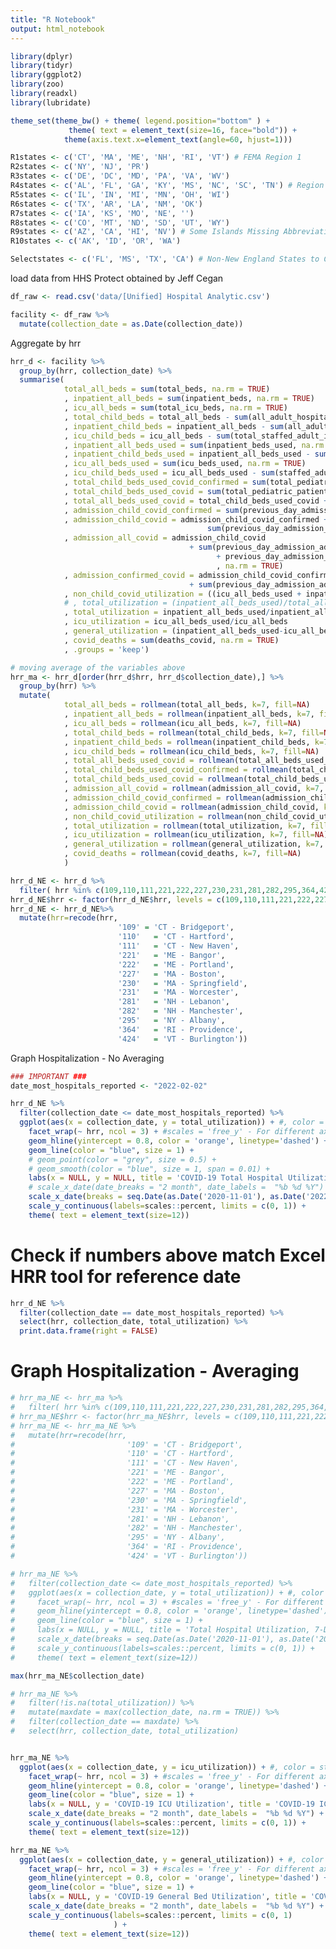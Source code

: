 ```yaml
---
title: "R Notebook"
output: html_notebook
---
```


```r
library(dplyr)
library(tidyr)
library(ggplot2)
library(zoo)
library(readxl)
library(lubridate)

theme_set(theme_bw() + theme( legend.position="bottom" ) +
             theme( text = element_text(size=16, face="bold")) +
            theme(axis.text.x=element_text(angle=60, hjust=1)))

R1states <- c('CT', 'MA', 'ME', 'NH', 'RI', 'VT') # FEMA Region 1
R2states <- c('NY', 'NJ', 'PR')
R3states <- c('DE', 'DC', 'MD', 'PA', 'VA', 'WV')
R4states <- c('AL', 'FL', 'GA', 'KY', 'MS', 'NC', 'SC', 'TN') # Region 4
R5states <- c('IL', 'IN', 'MI', 'MN', 'OH', 'WI')
R6states <- c('TX', 'AR', 'LA', 'NM', 'OK')
R7states <- c('IA', 'KS', 'MO', 'NE', '')
R8states <- c('CO', 'MT', 'ND', 'SD', 'UT', 'WY')
R9states <- c('AZ', 'CA', 'HI', 'NV') # Some Islands Missing Abbreviations
R10states <- c('AK', 'ID', 'OR', 'WA')

Selectstates <- c('FL', 'MS', 'TX', 'CA') # Non-New England States to Compare
```

load data from HHS Protect obtained by Jeff Cegan
```r
df_raw <- read.csv('data/[Unified] Hospital Analytic.csv') 
```

```r
facility <- df_raw %>%
  mutate(collection_date = as.Date(collection_date))
```


Aggregate by hrr
```r
hrr_d <- facility %>%
  group_by(hrr, collection_date) %>%
  summarise(
            total_all_beds = sum(total_beds, na.rm = TRUE)
            , inpatient_all_beds = sum(inpatient_beds, na.rm = TRUE)
            , icu_all_beds = sum(total_icu_beds, na.rm = TRUE)
            , total_child_beds = total_all_beds - sum(all_adult_hospital_beds, na.rm = TRUE)
            , inpatient_child_beds = inpatient_all_beds - sum(all_adult_hospital_inpatient_beds, na.rm = TRUE)
            , icu_child_beds = icu_all_beds - sum(total_staffed_adult_icu_beds, na.rm = TRUE)
            , inpatient_all_beds_used = sum(inpatient_beds_used, na.rm = TRUE)
            , inpatient_child_beds_used = inpatient_all_beds_used - sum(all_adult_hospital_inpatient_bed_occupied, na.rm = TRUE)
            , icu_all_beds_used = sum(icu_beds_used, na.rm = TRUE)
            , icu_child_beds_used = icu_all_beds_used - sum(staffed_adult_icu_bed_occupancy, na.rm = TRUE)
            , total_child_beds_used_covid_confirmed = sum(total_pediatric_patients_hospitalized_confirmed_covid, na.rm = TRUE)
            , total_child_beds_used_covid = sum(total_pediatric_patients_hospitalized_confirmed_and_suspected_covid, na.rm = TRUE)
            , total_all_beds_used_covid = total_child_beds_used_covid + sum(total_adult_patients_hospitalized_confirmed_and_suspected_covid, na.rm = TRUE)
            , admission_child_covid_confirmed = sum(previous_day_admission_pediatric_covid_confirmed, na.rm = TRUE)
            , admission_child_covid = admission_child_covid_confirmed +
                                            sum(previous_day_admission_pediatric_covid_suspected, na.rm = TRUE)
            , admission_all_covid = admission_child_covid 
                                        + sum(previous_day_admission_adult_covid_suspected 
                                              + previous_day_admission_adult_covid_confirmed
                                              , na.rm = TRUE)
            , admission_confirmed_covid = admission_child_covid_confirmed 
                                        + sum(previous_day_admission_adult_covid_confirmed, na.rm = TRUE)
            , non_child_covid_utilization = ((icu_all_beds_used + inpatient_all_beds_used) - total_child_beds_used_covid)/total_all_beds
            # , total_utilization = (inpatient_all_beds_used)/total_all_beds
            , total_utilization = inpatient_all_beds_used/inpatient_all_beds
            , icu_utilization = icu_all_beds_used/icu_all_beds
            , general_utilization = (inpatient_all_beds_used-icu_all_beds_used)/(inpatient_all_beds-icu_all_beds)
            , covid_deaths = sum(deaths_covid, na.rm = TRUE)
            , .groups = 'keep')

# moving average of the variables above
hrr_ma <- hrr_d[order(hrr_d$hrr, hrr_d$collection_date),] %>%
  group_by(hrr) %>%
  mutate(
            total_all_beds = rollmean(total_all_beds, k=7, fill=NA)
            , inpatient_all_beds = rollmean(inpatient_all_beds, k=7, fill=NA)
            , icu_all_beds = rollmean(icu_all_beds, k=7, fill=NA)
            , total_child_beds = rollmean(total_child_beds, k=7, fill=NA)
            , inpatient_child_beds = rollmean(inpatient_child_beds, k=7, fill=NA)
            , icu_child_beds = rollmean(icu_child_beds, k=7, fill=NA)
            , total_all_beds_used_covid = rollmean(total_all_beds_used_covid, k=7, fill=NA)
            , total_child_beds_used_covid_confirmed = rollmean(total_child_beds_used_covid_confirmed, k=7, fill=NA)
            , total_child_beds_used_covid = rollmean(total_child_beds_used_covid, k=7, fill=NA)
            , admission_all_covid = rollmean(admission_all_covid, k=7, fill=NA)
            , admission_child_covid_confirmed = rollmean(admission_child_covid_confirmed, k=7, fill=NA)
            , admission_child_covid = rollmean(admission_child_covid, k=7, fill=NA)
            , non_child_covid_utilization = rollmean(non_child_covid_utilization, k=7, fill=NA)
            , total_utilization = rollmean(total_utilization, k=7, fill=NA)
            , icu_utilization = rollmean(icu_utilization, k=7, fill=NA)
            , general_utilization = rollmean(general_utilization, k=7, fill=NA)
            , covid_deaths = rollmean(covid_deaths, k=7, fill=NA)
            ) 

```

```r
hrr_d_NE <- hrr_d %>%
  filter( hrr %in% c(109,110,111,221,222,227,230,231,281,282,295,364,424) & collection_date > '2020-09-30') 
hrr_d_NE$hrr <- factor(hrr_d_NE$hrr, levels = c(109,110,111,221,222,227,230,231,281,282,364,424,295))
hrr_d_NE <- hrr_d_NE%>%
  mutate(hrr=recode(hrr, 
                        '109' = 'CT - Bridgeport',
                        '110'	= 'CT - Hartford',
                        '111'	= 'CT - New Haven',
                        '221'	= 'ME - Bangor',
                        '222'	= 'ME - Portland',
                        '227'	= 'MA - Boston',
                        '230'	= 'MA - Springfield',
                        '231'	= 'MA - Worcester',
                        '281'	= 'NH - Lebanon',
                        '282'	= 'NH - Manchester',
                        '295'	= 'NY - Albany',
                        '364'	= 'RI - Providence',
                        '424'	= 'VT - Burlington'))
```


Graph Hospitalization - No Averaging
```r
### IMPORTANT ###
date_most_hospitals_reported <- "2022-02-02"

hrr_d_NE %>%
  filter(collection_date <= date_most_hospitals_reported) %>%
  ggplot(aes(x = collection_date, y = total_utilization)) + #, color = state
    facet_wrap(~ hrr, ncol = 3) + #scales = 'free_y' - For different axes
    geom_hline(yintercept = 0.8, color = 'orange', linetype='dashed') +
    geom_line(color = "blue", size = 1) +
    # geom_point(color = "grey", size = 0.5) +
    # geom_smooth(color = "blue", size = 1, span = 0.01) +
    labs(x = NULL, y = NULL, title = 'COVID-19 Total Hospital Utilization') +
    # scale_x_date(date_breaks = "2 month", date_labels =  "%b %d %Y") +
    scale_x_date(breaks = seq.Date(as.Date('2020-11-01'), as.Date('2022-01-01'), "2 month"), date_labels =  "%b %d %Y") +
    scale_y_continuous(labels=scales::percent, limits = c(0, 1)) +
    theme( text = element_text(size=12))
```
# Check if numbers above match Excel HRR tool for reference date
```r
hrr_d_NE %>%
  filter(collection_date == date_most_hospitals_reported) %>%
  select(hrr, collection_date, total_utilization) %>%
  print.data.frame(right = FALSE)
```



# Graph Hospitalization - Averaging
```r
# hrr_ma_NE <- hrr_ma %>%
#   filter( hrr %in% c(109,110,111,221,222,227,230,231,281,282,295,364,424) & collection_date > '2020-09-30')
# hrr_ma_NE$hrr <- factor(hrr_ma_NE$hrr, levels = c(109,110,111,221,222,227,230,231,281,282,364,424,295))
# hrr_ma_NE <- hrr_ma_NE %>%
#   mutate(hrr=recode(hrr, 
#                         '109' = 'CT - Bridgeport',
#                         '110'	= 'CT - Hartford',
#                         '111'	= 'CT - New Haven',
#                         '221'	= 'ME - Bangor',
#                         '222'	= 'ME - Portland',
#                         '227'	= 'MA - Boston',
#                         '230'	= 'MA - Springfield',
#                         '231'	= 'MA - Worcester',
#                         '281'	= 'NH - Lebanon',
#                         '282'	= 'NH - Manchester',
#                         '295'	= 'NY - Albany',
#                         '364'	= 'RI - Providence',
#                         '424'	= 'VT - Burlington'))
```

```r
# hrr_ma_NE %>%
#   filter(collection_date <= date_most_hospitals_reported) %>%
#   ggplot(aes(x = collection_date, y = total_utilization)) + #, color = state
#     facet_wrap(~ hrr, ncol = 3) + #scales = 'free_y' - For different axes
#     geom_hline(yintercept = 0.8, color = 'orange', linetype='dashed') +
#     geom_line(color = "blue", size = 1) +
#     labs(x = NULL, y = NULL, title = 'Total Hospital Utilization, 7-Day Moving Average') +
#     scale_x_date(breaks = seq.Date(as.Date('2020-11-01'), as.Date('2022-01-01'), "2 month"), date_labels =  "%b %d %Y") +
#     scale_y_continuous(labels=scales::percent, limits = c(0, 1)) +
#     theme( text = element_text(size=12))
```
```r
max(hrr_ma_NE$collection_date)
```

```r
# hrr_ma_NE %>%
#   filter(!is.na(total_utilization)) %>%
#   mutate(maxdate = max(collection_date, na.rm = TRUE)) %>%
#   filter(collection_date == maxdate) %>%
#   select(hrr, collection_date, total_utilization)
```
```r

```

```r
hrr_ma_NE %>%
  ggplot(aes(x = collection_date, y = icu_utilization)) + #, color = state
    facet_wrap(~ hrr, ncol = 3) + #scales = 'free_y' - For different axes
    geom_hline(yintercept = 0.8, color = 'orange', linetype='dashed') +
    geom_line(color = "blue", size = 1) +
    labs(x = NULL, y = 'COVID-19 ICU Utilization', title = 'COVID-19 ICU Utilization, 7-Day Moving Average') +
    scale_x_date(date_breaks = "2 month", date_labels =  "%b %d %Y") +
    scale_y_continuous(labels=scales::percent, limits = c(0, 1)) +
    theme( text = element_text(size=12))
```

```r
hrr_ma_NE %>%
  ggplot(aes(x = collection_date, y = general_utilization)) + #, color = state
    facet_wrap(~ hrr, ncol = 3) + #scales = 'free_y' - For different axes
    geom_hline(yintercept = 0.8, color = 'orange', linetype='dashed') +
    geom_line(color = "blue", size = 1) +
    labs(x = NULL, y = 'COVID-19 General Bed Utilization', title = 'COVID-19 General Bed Utilization, 7-Day Moving Average') +
    scale_x_date(date_breaks = "2 month", date_labels =  "%b %d %Y") +
    scale_y_continuous(labels=scales::percent, limits = c(0, 1)
                       ) +
    theme( text = element_text(size=12))
```







